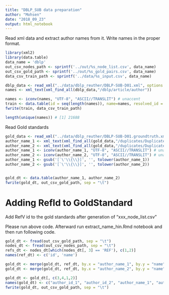 ```yaml
---
title: "DBLP_SUB data preparation"
author: "Mohsen"
date: "2018_09_23"
output: html_notebook
---
```


Read xml data and extract author names from it. Write names in the proper format.

```r
library(xml2)
library(data.table)
data_name = 'dblp'
out_csv_nodes_path <- sprintf('../out/%s_node_list.csv', data_name)
out_csv_gold_path <- sprintf('../out/%s_gold_pairs.csv', data_name)
data_csv_train_path <- sprintf('../data/%s_input.csv', data_name)

dblp_data <- read_xml("../data/dblp_reuther/DBLP-SUB-D01.xml", options = c('DTDLOAD'))
names <- xml_text(xml_find_all(dblp_data,"/dblp/article/author"))

names <- iconv(names, "UTF-8", "ASCII//TRANSLIT") # unaccent
train <- data.table(id = seq(length(names)), name=names, resolved_id = "")
fwrite(train, data_csv_train_path)

length(unique(names)) # [1] 21688
```

Read Gold standards

```r

gold_data <- read_xml("../data/dblp_reuther/DBLP-SUB-D01.groundtruth.xml", options = c('DTDLOAD'))
author_name_1 <- xml_text(xml_find_all(gold_data,"/duplicates/DuplicatePair/author[1]"))
author_name_2 <- xml_text(xml_find_all(gold_data,"/duplicates/DuplicatePair/author[2]"))
author_name_1 <- iconv(author_name_1, "UTF-8", "ASCII//TRANSLIT") # unaccent
author_name_2 <- iconv(author_name_2, "UTF-8", "ASCII//TRANSLIT") # unaccent
author_name_1 <- gsub('[`\'\\{\\}]', '', tolower(author_name_1))
author_name_2 <- gsub('[`\'\\{\\}]', '', tolower(author_name_2))


gold_dt <- data.table(author_name_1, author_name_2)
fwrite(gold_dt, out_csv_gold_path, sep = "\t")

```

# Adding RefId to GoldStandard

Add RefV id to the gold standards after generation of "xxx_node_list.csv"

Please run above code. Afterward run extract_name_hin.Rmd notebook and then run following code.

```r
gold_dt <- fread(out_csv_gold_path, sep = "\t")
nodes_dt <- fread(out_csv_nodes_path, sep = "\t")
refs_dt <- nodes_dt[which(nodes_dt[, 3] == 'REF'), c(1,2)]
names(ref_dt) <- c('id', 'name')

gold_dt <- merge(gold_dt, ref_dt, by.x = "author_name_1", by.y = "name")
gold_dt <- merge(gold_dt, ref_dt, by.x = "author_name_2", by.y = "name")

gold_dt <- gold_dt[, c(3,4,1,2)]
names(gold_dt) <- c("author_id_1", "author_id_2", "author_name_1", "author_name_2")
fwrite(gold_dt, out_csv_gold_path, sep = "\t")

```


